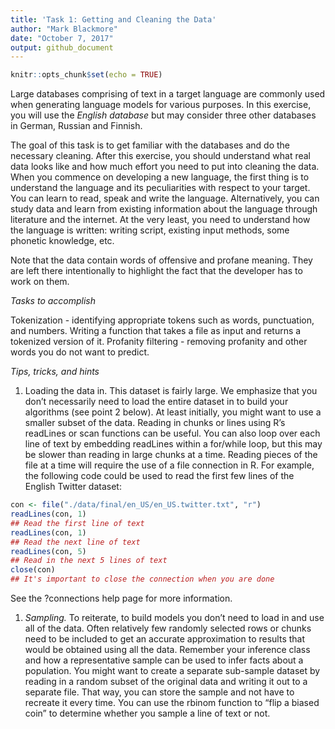 ```yaml
---
title: 'Task 1: Getting and Cleaning the Data'
author: "Mark Blackmore"
date: "October 7, 2017"
output: github_document
---
```


```r
knitr::opts_chunk$set(echo = TRUE)
```

Large databases comprising of text in a target language are commonly used when generating language models for various purposes. In this exercise, you will use the *English database* but may consider three other databases in German, Russian and Finnish.

The goal of this task is to get familiar with the databases and do the necessary cleaning. After this exercise, you should understand what real data looks like and how much effort you need to put into cleaning the data. When you commence on developing a new language, the first thing is to understand the language and its peculiarities with respect to your target. You can learn to read, speak and write the language. Alternatively, you can study data and learn from existing information about the language through literature and the internet. At the very least, you need to understand how the language is written: writing script, existing input methods, some phonetic knowledge, etc.

Note that the data contain words of offensive and profane meaning. They are left there intentionally to highlight the fact that the developer has to work on them.

_Tasks to accomplish_

Tokenization - identifying appropriate tokens such as words, punctuation, and numbers. Writing a function that takes a file as input and returns a tokenized version of it.
Profanity filtering - removing profanity and other words you do not want to predict.

_Tips, tricks, and hints_

1. Loading the data in. This dataset is fairly large. We emphasize that you don't necessarily need to load the entire dataset in to build your algorithms (see point 2 below). At least initially, you might want to use a smaller subset of the data. Reading in chunks or lines using R's readLines or scan functions can be useful. You can also loop over each line of text by embedding readLines within a for/while loop, but this may be slower than reading in large chunks at a time. Reading pieces of the file at a time will require the use of a file connection in R. For example, the following code could be used to read the first few lines of the English Twitter dataset:

``` r
con <- file("./data/final/en_US/en_US.twitter.txt", "r")
readLines(con, 1) 
## Read the first line of text 
readLines(con, 1) 
## Read the next line of text 
readLines(con, 5) 
## Read in the next 5 lines of text 
close(con) 
## It's important to close the connection when you are done
```

See the ?connections help page for more information.

1. *Sampling.* To reiterate, to build models you don't need to load in and use all of the data. Often relatively few randomly selected rows or chunks need to be included to get an accurate approximation to results that would be obtained using all the data. Remember your inference class and how a representative sample can be used to infer facts about a population. You might want to create a separate sub-sample dataset by reading in a random subset of the original data and writing it out to a separate file. That way, you can store the sample and not have to recreate it every time. You can use the rbinom function to "flip a biased coin" to determine whether you sample a line of text or not.